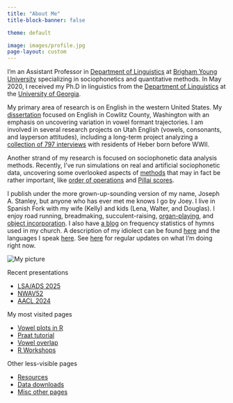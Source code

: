 ```yaml
---
title: "About Me"
title-block-banner: false

theme: default

image: images/profile.jpg
page-layout: custom
---
```


::: {.grid}

::: {#main}

I'm an Assistant Professor in [Department of Linguistics](https://linguistics.byu.edu) at [Brigham Young University](https://www.byu.edu) specializing in sociophonetics and quantitative methods. In May 2020, I received my Ph.D in linguistics from the [Department of Linguistics](https://linguistics.uga.edu) at the [University of Georgia](https://www.uga.edu). 

My primary area of research is on English in the western United States. My [dissertation](/blog/dissertation/index.qmd) focused on English in Cowlitz County, Washington with an emphasis on uncovering variation in vowel formant trajectories. I am involved in several research projects on Utah English (vowels, consonants, and layperson attitudes), including a long-term project analyzing a [collection of 797 interviews](/blog/kohler-tapes/index.qmd) with residents of Heber born before WWII.

<!--As a graduate student, I was involved with [Bill Kretzschmar](https://linguistics.uga.edu/directory/people/william-kretzschmar) and [Peggy Renwick](https://linguistics.uga.edu/directory/people/margaret-e-l-renwick) and the other student workers at the [Linguistic Atlas Project](https://www.lap.uga.edu). My job was to write and maintain many of the Praat, R, and Perl scripts we used in the lab; one product of this work is the  [*Gazetteer of Southern Vowels*](http://lap3.libs.uga.edu/u/jstanley/vowelcharts/). Together with Peggy Renwick and other collaborators, I am still actively involved in analyzing legacy southern speech, particularly in the state of Georgia.-->

Another strand of my research is focused on sociophonetic data analysis methods. <!--Some of this stems from my time as a research assistant in the [DigiLab](https://digi.uga.edu) in UGA's main library where I gave workshops on [R](pages/r-workshops.qmd), [Praat scripting](pages/praat-workshops.qmd), and [data visualization](pages/dataviz-workshops.qmd).--> Recently, I've run simulations on real and artificial sociophonetic data, uncovering some overlooked aspects of [methods](/research/#methods-in-sociophonetic-data-analysis) that may in fact be rather important, like [order of operations](https://repository.upenn.edu/pwpl/vol28/iss2/17/) and [Pillai scores](https://asa.scitation.org/doi/pdf/10.1121/10.0016757).

<!--In the past I have done research on language change in real time, morphology in Quechua and Guarani, forms of address among members of the Church of Jesus Christ of Latter-day Saints, language documentation, and agent-based simulations of language change. Before switching to linguistics, I was a music performance major (on trombone believe it or not!) and you might still catch me playing some Shostakovich or Rachmaninoff on piano.  -->

I publish under the more grown-up-sounding version of my name, Joseph A. Stanley, but anyone who has ever met me knows I go by Joey. <!-- Recent non-linguistics books I've read were on ghost towns, typography, the Strauss–Howe generational theory, and very specific topics under the broad umbrella of "civil engineering."--> I live in Spanish Fork with my wife (Kelly) and kids (Lena, Walter, and Douglas). I enjoy road running, breadmaking, succulent-raising, [organ-playing](https://www.youtube.com/watch?v=3tbWJq4x-sU&list=PLrFpCt-b0u1PWARHukJKtYFks67tojmlx&pp=gAQB), and [object incorporation](https://en.wikipedia.org/wiki/Incorporation_(linguistics)). I also have [a blog](https://hymnstats.joeystanley.com) on frequency statistics of hymns used in my church. A description of my idiolect can be found [here](/pages/idiolect) and the languages I speak [here](/blog/stories-behind-the-languages-ive-studied). See [here](/now.qmd) for regular updates on what I'm doing right now.

:::

::: {#mainAside}

<img id="mainPhoto" src="/images/profile.jpg" alt="My picture">

<p>Recent presentations</p>
<ul id="recents">
  <li>[LSA/ADS 2025](/blog/ads-and-lsa-2025)</li>
  <li>[NWAV52](/blog/nwav52)</li>
  <li>[AACL 2024](/blog/aacl2024)</li>
</ul>

<p>My most visited pages</p>
<ul id="recents">
  <li>[Vowel plots in R](/blog/making-vowel-plots-in-r-part-1)</li>
  <li>[Praat tutorial](/blog/a-tutorial-on-extracting-formants-in-praat)</li>
  <li>[Vowel overlap](/blog/a-tutorial-in-calculating-vowel-overlap)</li>
  <li>[R Workshops](/pages/r-workshops)</li>
</ul>

  
<p>Other less-visible pages</p>
<ul id="recents">
  <li>[Resources](/resources.qmd)</li>
  <li>[Data downloads](/data)</li>
  <li>[Misc other pages](/pages/index.qmd)</li>
</ul>
  

  
  <!--
  <p>From my latest blog post…</p>{% assign post = site.posts.first %}
  {% assign content = post.content %}
  <h2 class="entry-title">
  {% if post.title %}
  <a href="{{ root_url }}{{ post.url }}">{{ post.title }}</a>
  {% endif %}
  </h2>
  <div class="entry-content">{{post.excerpt | strip_html}} <a href="{{post.url}}" title="read more" class="more">Read more</a></div>-->

:::

:::









